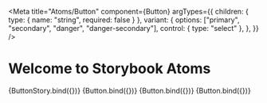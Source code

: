 
<Meta
  title="Atoms/Button"
  component={Button}
  argTypes={{
    children: { type: { name: "string", required: false } },
    variant: {
      options: ["primary", "secondary", "danger", "danger-secondary"],
      control: { type: "select" },
    },
  }}
/>

# Welcome to Storybook Atoms

<Canvas>
  <Story
    name="Primary"
    args={{
      children: "Primary",
      variant: "primary",
    }}
  >
    {ButtonStory.bind({})}
  </Story>
</Canvas>

<Canvas>
  <Story
    name="Secondary"
    component={Button}
    args={{
      children: "Secondary",
      variant: "secondary",
    }}
  >
    {Button.bind({})}
  </Story>
</Canvas>

<Canvas>
  <Story
    name="Danger"
    component={Button}
    args={{
      children: "Danger",
      variant: "danger",
    }}
  >
    {Button.bind({})}
  </Story>
</Canvas>

<Canvas>
  <Story
    name="Danger Secondary"
    component={Button}
    args={{
      children: "Danger Secondary",
      variant: "danger-secondary",
    }}
  >
    {Button.bind({})}
  </Story>
</Canvas>
